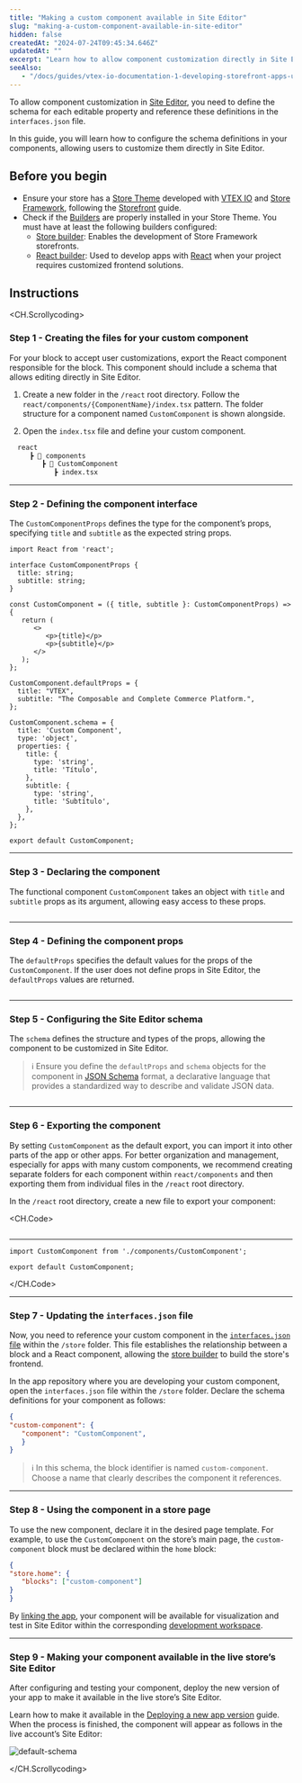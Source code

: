 ```yaml
---
title: "Making a custom component available in Site Editor"
slug: "making-a-custom-component-available-in-site-editor"
hidden: false
createdAt: "2024-07-24T09:45:34.646Z"
updatedAt: ""
excerpt: "Learn how to allow component customization directly in Site Editor."
seeAlso:
   - "/docs/guides/vtex-io-documentation-1-developing-storefront-apps-using-react-and-vtex-io"
---
```


To allow component customization in [Site Editor](https://developers.vtex.com/docs/guides/vtex-io-documentation-site-editor), you need to define the schema for each editable property and reference these definitions in the `interfaces.json` file.

In this guide, you will learn how to configure the schema definitions in your components, allowing users to customize them directly in Site Editor.

## Before you begin

- Ensure your store has a [Store Theme](https://developers.vtex.com/docs/guides/vtex-io-documentation-store-theme) developed with [VTEX IO](https://developers.vtex.com/docs/guides/vtex-io-documentation-what-is-vtex-io) and [Store Framework](https://developers.vtex.com/docs/guides/store-framework), following the [Storefront](https://developers.vtex.com/docs/guides/getting-started-3) guide.
- Check if the [Builders](https://developers.vtex.com/docs/guides/vtex-io-documentation-builders) are properly installed in your Store Theme. You must have at least the following builders configured:
   - [Store builder](https://developers.vtex.com/docs/guides/vtex-io-documentation-store-builder): Enables the development of Store Framework storefronts.
   - [React builder](https://developers.vtex.com/docs/guides/vtex-io-documentation-react-builder): Used to develop apps with [React](https://react.dev/) when your project requires customized frontend solutions. 

## Instructions

<CH.Scrollycoding>

### Step 1 - Creating the files for your custom component

For your block to accept user customizations, export the React component responsible for the block. This component should include a schema that allows editing directly in Site Editor.

1. Create a new folder in the `/react` root directory. Follow the `react/components/{ComponentName}/index.tsx` pattern. The folder structure for a component named `CustomComponent` is shown alongside.
   
2. Open the `index.tsx` file and define your custom component.

```txt
  react
     ┣ 📂 components
        ┣ 📂 CustomComponent
           ┣ index.tsx
```

---

### Step 2 - Defining the component interface
  
The `CustomComponentProps` defines the type for the component’s props, specifying `title` and `subtitle` as the expected string props.

```tsx react/CustomComponent/index.tsx focus=1:6
import React from 'react';

interface CustomComponentProps {
  title: string;
  subtitle: string;
}

const CustomComponent = ({ title, subtitle }: CustomComponentProps) => {
   return (
      <>
         <p>{title}</p>
         <p>{subtitle}</p>
      </>
   );
};

CustomComponent.defaultProps = {
  title: "VTEX",
  subtitle: "The Composable and Complete Commerce Platform.",
};

CustomComponent.schema = {
  title: 'Custom Component',
  type: 'object',
  properties: {
    title: {
      type: 'string',
      title: 'Título',
    },
    subtitle: {
      type: 'string',
      title: 'Subtítulo',
    },
  },
};

export default CustomComponent;
```

---

### Step 3 - Declaring the component
  
The functional component `CustomComponent` takes an object with `title` and `subtitle` props as its argument, allowing easy access to these props.

```tsx react/CustomComponent/index.tsx focus=8:15
```

---

### Step 4 - Defining the component props
  
The `defaultProps` specifies the default values for the props of the `CustomComponent`. If the user does not define props in Site Editor, the `defaultProps` values are returned.

```tsx react/CustomComponent/index.tsx focus=17:20
```

---

### Step 5 - Configuring the Site Editor schema

The `schema` defines the structure and types of the props, allowing the component to be customized in Site Editor.

>ℹ️ Ensure you define the `defaultProps` and `schema` objects for the component in [JSON Schema](https://json-schema.org/) format, a declarative language that provides a standardized way to describe and validate JSON data.

```tsx react/CustomComponent/index.tsx focus=22:35
```

---

### Step 6 - Exporting the component

By setting `CustomComponent` as the default export, you can import it into other parts of the app or other apps. For better organization and management, especially for apps with many custom components, we recommend creating separate folders for each component within `react/components` and then exporting them from individual files in the `/react` root directory.

In the `/react` root directory, create a new file to export your component:

<CH.Code>
```tsx react/CustomComponent/index.tsx focus=37
```

---

```tsx react/CustomComponent.tsx
import CustomComponent from './components/CustomComponent';

export default CustomComponent;
```

</CH.Code>

---

### Step 7 - Updating the `interfaces.json` file

Now, you need to reference your custom component in the [`interfaces.json` file](https://developers.vtex.com/docs/guides/vtex-io-documentation-interface) within the `/store` folder. This file establishes the relationship between a block and a React component, allowing the [store builder](https://developers.vtex.com/docs/guides/vtex-io-documentation-store-builder) to build the store's frontend.

In the app repository where you are developing your custom component, open the `interfaces.json` file within the `/store` folder. Declare the schema definitions for your component as follows:

```json store/interfaces.json
{
"custom-component": {
   "component": "CustomComponent",
   }
}
```

>ℹ️ In this schema, the block identifier is named `custom-component`. Choose a name that clearly describes the component it references.

---

### Step 8 - Using the component in a store page

To use the new component, declare it in the desired page template. For example, to use the `CustomComponent` on the store’s main page, the `custom-component` block must be declared within the `home` block:

```json
{
"store.home": {
   "blocks": ["custom-component"]
}
}
```

By [linking the app](https://developers.vtex.com/docs/guides/vtex-io-documentation-linking-an-app), your component will be available for visualization and test in Site Editor within the corresponding [development workspace](https://developers.vtex.com/docs/guides/vtex-io-documentation-creating-a-development-workspace).

---

### Step 9 - Making your component available in the live store’s Site Editor

After configuring and testing your component, deploy the new version of your app to make it available in the live store’s Site Editor.

Learn how to make it available in the [Deploying a new app version](https://developers.vtex.com/docs/guides/vtex-io-documentation-making-your-new-app-version-publicly-available) guide.
When the process is finished, the component will appear as follows in the live account’s Site Editor:

![default-schema](https://cdn.jsdelivr.net/gh/vtexdocs/dev-portal-content@main/docs/guides/vtex-io/Storefront-Guides/images/default-schema.png)

</CH.Scrollycoding>
